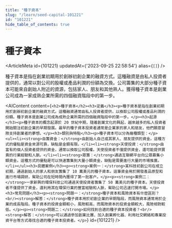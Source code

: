 ```yaml
---
title: "種子資本"
slug: "/learn/seed-capital-101221"
id: "101221"
hide_table_of_contents: true
---
```



# 種子資本

<ArticleMeta id={101221} updatedAt={'2023-09-25 22:58:54'} alias={`[]`} />
<div className='border-solid border-b border-t-0 my-4 border-[var(--ifm-color-gray-300)]' />

種子資本是指在創業初期用於創辦初創企業的融資方式。這種融資是由私人投資者提供的，通常以對公司的股權或產品利潤的份額為交換。公司籌集的大部分種子資本可能來自創始人附近的資源，包括家人、朋友和其他熟人。獲得種子資本是創業公司成為一家成熟企業所需的四個融資階段中的第一步。

<AIContent content={`<h2>種子資本</h2><h3>定義</h3><p>種子資本是指在創業初期用於創辦初創企業的融資方式。這種融資通常由私人投資者提供，以換取公司股權或產品利潤的份額。種子資本是創業公司成為成熟企業所需的四個融資階段中的第一步。</p><h3>起源</h3><p>種子資本的概念起源於 20 世紀中期，隨着創業文化的興起，越來越多的私人投資者開始關注初創企業的早期發展。最早的種子資本投資者通常是企業家的家人和朋友，他們願意冒險支持創業者的夢想。</p><h3>類別與特點</h3><p>種子資本可以分為幾種類型：</p><ul><li><strong>自籌資金：</strong>由創始人自己或其家人、朋友提供的資金。這種方式的優點是資金來源可靠，缺點是金額有限。</li><li><strong>天使投資：</strong>由富有的個人投資者提供的資金，通常以換取公司股權。天使投資者不僅提供資金，還可能提供寶貴的行業經驗和人脈。</li><li><strong>眾籌：</strong>通過互聯網平台向公眾募集小額資金。這種方式的優點是可以快速籌集到大量小額資金，缺點是需要進行大量的市場推廣。</li></ul><h3>具體案例</h3><p><strong>案例一：</strong>某科技初創公司在成立初期，通過創始人的家人和朋友籌集了 10 萬美元的種子資本。這筆資金用於開發產品原型和進行市場調研，幫助公司在短時間內獲得了第一批客户。</p><p><strong>案例二：</strong>一家新興的環保科技公司通過天使投資者籌集了 50 萬美元的種子資本。天使投資者不僅提供了資金，還利用其在環保行業的豐富經驗和人脈，幫助公司迅速打開市場。</p><h3>常見問題</h3><p><strong>問題一：</strong>種子資本和風險資本有什麼區別？<br/><strong>解答：</strong>種子資本用於初創企業的早期階段，而風險資本通常用於企業的成長階段。種子資本的投資金額較小，風險較高，而風險資本的投資金額較大，風險相對較低。</p><p><strong>問題二：</strong>如何找到合適的種子資本投資者？<br/><strong>解答：</strong>可以通過參加創業比賽、加入創業孵化器、利用社交網絡和專業投資平台等方式尋找合適的種子資本投資者。</p>`} id={101221} />
